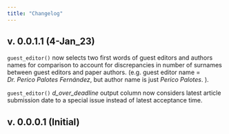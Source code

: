 ```yaml
---
title: "Changelog"
---
```


## v. 0.0.1.1 (4-Jan_23)

`guest_editor()` now selects two first words of guest editors and authors names for comparison to account for discrepancies in number of surnames between guest editors and paper authors. (e.g. guest editor name = *Dr. Perico Palotes Fernández*, but author name is just *Perico Palotes*. ).

`guest_editor()` *d_over_deadline* output column now considers latest article submission date to a special issue instead of latest acceptance time.

## v. 0.0.0.1 (Initial)
